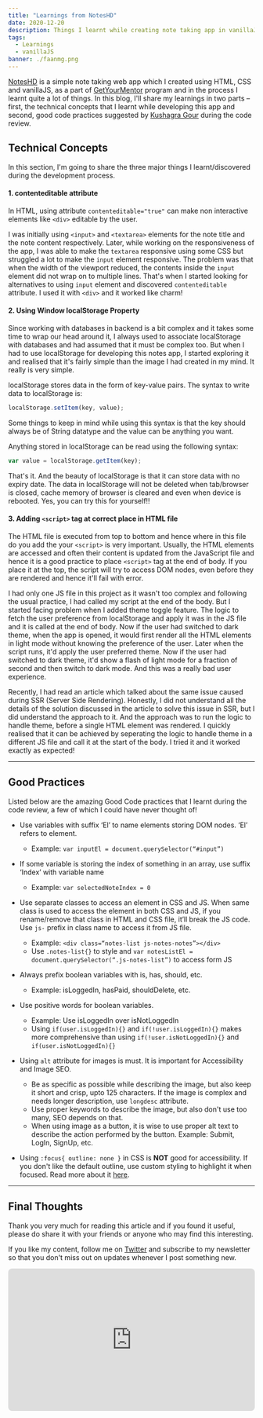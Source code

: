 ```yaml
---
title: "Learnings from NotesHD"
date: 2020-12-20
description: Things I learnt while creating note taking app in vanillaJS
tags:
  - Learnings
  - vanillaJS
banner: ./faanmg.png
---
```


[NotesHD](https://noteshd.netlify.app) is a simple note taking web app which I created using HTML, CSS and vanillaJS, as a part of [GetYourMentor](https://www.getyourmentor.org/) program and in the process I learnt quite a lot of things. In this blog, I'll share my learnings in two parts – first, the technical concepts that I learnt while developing this app and second, good code practices suggested by [Kushagra Gour](https://twitter.com/chinchang457) during the code review.

## Technical Concepts

In this section, I'm going to share the three major things I learnt/discovered during the development process.

#### 1. contenteditable attribute

In HTML, using attribute `contenteditable="true"` can make non interactive elements like `<div>` editable by the user.

I was initially using `<input>` and `<textarea>` elements for the note title and the note content respectively. Later, while working on the responsiveness of the app, I was able to make the `textarea` responsive using some CSS but struggled a lot to make the `input` element responsive. The problem was that when the width of the viewport reduced, the contents inside the `input` element did not wrap on to multiple lines. That's when I started looking for alternatives to using `input` element and discovered `contenteditable` attribute. I used it with `<div>` and it worked like charm!

#### 2. Using Window localStorage Property

Since working with databases in backend is a bit complex and it takes some time to wrap our head around it, I always used to associate localStorage with databases and had assumed that it must be complex too. But when I had to use localStorage for developing this notes app, I started exploring it and realised that it's fairly simple than the image I had created in my mind. It really is very simple.

localStorage stores data in the form of key-value pairs. The syntax to write data to localStorage is:

```js
localStorage.setItem(key, value);
```

Some things to keep in mind while using this syntax is that the key should always be of String datatype and the value can be anything you want.

Anything stored in localStorage can be read using the following syntax:

```js
var value = localStorage.getItem(key);
```

That's it. And the beauty of localStorage is that it can store data with no expiry date. The data in localStorage will not be deleted when tab/browser is closed, cache memory of browser is cleared and even when device is rebooted. Yes, you can try this for yourself!!

#### 3. Adding `<script>` tag at correct place in HTML file

The HTML file is executed from top to bottom and hence where in this file do you add the your `<script>` is very important. Usually, the HTML elements are accessed and often their content is updated from the JavaScript file and hence it is a good practice to place `<script>` tag at the end of body. If you place it at the top, the script will try to access DOM nodes, even before they are rendered and hence it'll fail with error.

I had only one JS file in this project as it wasn't too complex and following the usual practice, I had called my script at the end of the body. But I started facing problem when I added theme toggle feature. The logic to fetch the user preference from localStorage and apply it was in the JS file and it is called at the end of body. Now if the user had switched to dark theme, when the app is opened, it would first render all the HTML elements in light mode without knowing the preference of the user. Later when the script runs, it'd apply the user preferred theme. Now if the user had switched to dark theme, it'd show a flash of light mode for a fraction of second and then switch to dark mode. And this was a really bad user experience.

Recently, I had read an article which talked about the same issue caused during SSR (Server Side Rendering). Honestly, I did not understand all the details of the solution discussed in the article to solve this issue in SSR, but I did understand the approach to it. And the approach was to run the logic to handle theme, before a single HTML element was rendered. I quickly realised that it can be achieved by seperating the logic to handle theme in a different JS file and call it at the start of the body. I tried it and it worked exactly as expected!

---

## Good Practices

Listed below are the amazing Good Code practices that I learnt during the code review, a few of which I could have never thought of!

- Use variables with suffix ‘El’ to name elements storing DOM nodes. ‘El’ refers to element.

  - Example: `var inputEl = document.querySelector(“#input”)`

- If some variable is storing the index of something in an array, use suffix ‘Index’ with variable name

  - Example: `var selectedNoteIndex = 0`

- Use separate classes to access an element in CSS and JS. When same class is used to access the element in both CSS and JS, if you rename/remove that class in HTML and CSS file, it’ll break the JS code. Use `js-` prefix in class name to access it from JS file.

  - Example: `<div class=“notes-list js-notes-notes”></div>`
  - Use `.notes-list{}` to style and `var notesListEl = document.querySelector(“.js-notes-list”)` to access form JS

- Always prefix boolean variables with is, has, should, etc.

  - Example: isLoggedIn, hasPaid, shouldDelete, etc.

- Use positive words for boolean variables.

  - Example: Use isLoggedIn over isNotLoggedIn
  - Using `if(user.isLoggedIn){}` and `if(!user.isLoggedIn){}` makes more comprehensive than using `if(!user.isNotLoggedIn){}` and `if(user.isNotLoggedIn){}`

- Using `alt` attribute for images is must. It is important for Accessibility and Image SEO.

  - Be as specific as possible while describing the image, but also keep it short and crisp, upto 125 characters. If the image is complex and needs longer description, use `longdesc` attribute.
  - Use proper keywords to describe the image, but also don't use too many, SEO depends on that.
  - When using image as a button, it is wise to use proper alt text to describe the action performed by the button. Example: Submit, LogIn, SignUp, etc.

- Using `:focus{ outline: none }` in CSS is **NOT** good for accessibility. If you don't like the default outline, use custom styling to highlight it when focused. Read more about it [here](https://www.a11yproject.com/posts/2013-01-25-never-remove-css-outlines/).

---

## Final Thoughts

Thank you very much for reading this article and if you found it useful, please do share it with your friends or anyone who may find this interesting.

If you like my content, follow me on [Twitter](https://twitter.com/desaihetav) and subscribe to my newsletter so that you don't miss out on updates whenever I post something new.

<iframe
  src="https://desaihetav.substack.com/embed"
  width="100%"
  height="290"
  style="border:0px solid #EEE; background:#F3F4F6; border-radius: 0.5rem;"
  frameborder="0"
  scrolling="no"
></iframe>
